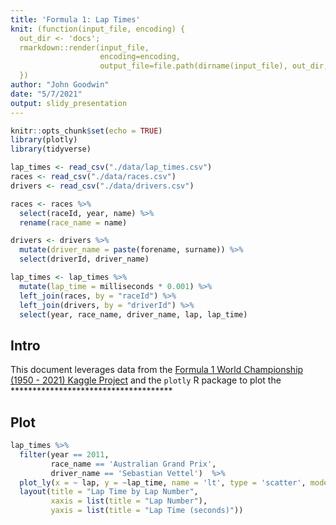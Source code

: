 ---
title: 'Formula 1: Lap Times'
knit: (function(input_file, encoding) {
  out_dir <- 'docs';
  rmarkdown::render(input_file,
                    encoding=encoding, 
                    output_file=file.path(dirname(input_file), out_dir, 'index.html'))
  })
author: "John Goodwin"
date: "5/7/2021"
output: slidy_presentation
---

```{r setup, include=FALSE}
knitr::opts_chunk$set(echo = TRUE)
library(plotly)
library(tidyverse)
```

```{r load_data, include=FALSE}
lap_times <- read_csv("./data/lap_times.csv")
races <- read_csv("./data/races.csv")
drivers <- read_csv("./data/drivers.csv")

races <- races %>%
  select(raceId, year, name) %>%
  rename(race_name = name)

drivers <- drivers %>%
  mutate(driver_name = paste(forename, surname)) %>%
  select(driverId, driver_name)

lap_times <- lap_times %>%
  mutate(lap_time = milliseconds * 0.001) %>%
  left_join(races, by = "raceId") %>%
  left_join(drivers, by = "driverId") %>%
  select(year, race_name, driver_name, lap, lap_time)
```

## Intro

This document leverages data from the [Formula 1 World Championship (1950 - 2021) Kaggle Project](https://www.kaggle.com/rohanrao/formula-1-world-championship-1950-2020) and the `plotly` R package to plot the ************************************* 

## Plot

```{r plot, echo=FALSE}
lap_times %>%
  filter(year == 2011,
         race_name == 'Australian Grand Prix',
         driver_name == 'Sebastian Vettel')  %>%
  plot_ly(x = ~ lap, y = ~lap_time, name = 'lt', type = 'scatter', mode = 'lines+markers') %>%
  layout(title = "Lap Time by Lap Number",
         xaxis = list(title = "Lap Number"),
         yaxis = list(title = "Lap Time (seconds)"))
```

